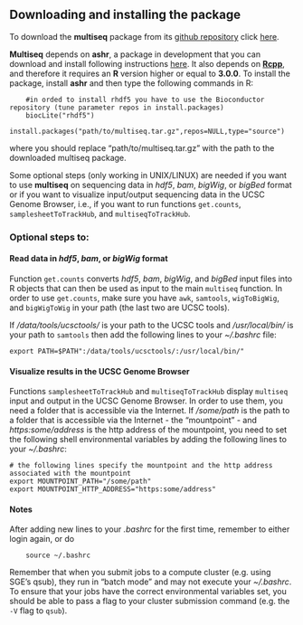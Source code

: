 Downloading and installing the package
--------------------------------------

To download the **multiseq** package from its [github repository](https://github.com/stephenslab/multiseq) click [here](https://github.com/stephenslab/multiseq/blob/master/package/multiseq.tar.gz?raw=true). 


**Multiseq** depends on **ashr**, a package in development that you can download and install following instructions [here](https://github.com/stephens999/ash/blob/master/README). It also depends on [**Rcpp**](http://cran.r-project.org/web/packages/Rcpp/index.html), and therefore it requires an **R** version higher or equal to **3.0.0**. To install the package, install **ashr** and then type the following commands in R:

```
    #in orded to install rhdf5 you have to use the Bioconductor repository (tune parameter repos in install.packages)
    biocLite("rhdf5") 
    install.packages("path/to/multiseq.tar.gz",repos=NULL,type="source")
```
where you should replace "path/to/multiseq.tar.gz" with the path to the downloaded multiseq package. 


Some optional steps (only working in UNIX/LINUX) are needed if you want to use **multiseq** on sequencing data in *hdf5*, *bam*, *bigWig*, or *bigBed* format or if you want to visualize input/output sequencing data in the UCSC Genome Browser, i.e., if you want to run functions `get.counts`, `samplesheetToTrackHub`, and `multiseqToTrackHub`.

### Optional steps to:

#### Read data in *hdf5*, *bam*, or *bigWig* format

Function `get.counts` converts *hdf5*, *bam*, *bigWig*, and *bigBed* input files into R objects that can then be used as input to the main `multiseq` function. In order to use `get.counts`, make sure you have `awk`, `samtools`, `wigToBigWig`, and `bigWigToWig` in your path (the last two are UCSC tools). 


If */data/tools/ucsctools/* is your path to the UCSC tools and */usr/local/bin/* is your path to `samtools` then add the following lines to your *~/.bashrc* file:

    export PATH=$PATH":/data/tools/ucsctools/:/usr/local/bin/"

#### Visualize results in the UCSC Genome Browser

Functions `samplesheetToTrackHub` and `multiseqToTrackHub` display `multiseq` input and output in the UCSC Genome Browser. In order to use them, you need a folder that is accessible via the Internet. If */some/path* is the path to a folder that is accessible via the Internet - the "mountpoint" - and *https:some/address* is the http address of the mountpoint, you need to set the following shell environmental variables by adding the following lines to your *~/.bashrc*:

    # the following lines specify the mountpoint and the http address associated with the mountpoint
    export MOUNTPOINT_PATH="/some/path"
    export MOUNTPOINT_HTTP_ADDRESS="https:some/address"


#### Notes

After adding new lines to your *.bashrc* for the first time, remember to either login again, or do 
    
```
    source ~/.bashrc 
```

Remember that when you submit jobs to a compute cluster (e.g. using SGE's qsub), they run in "batch mode" and may not execute your *~/.bashrc*. To ensure that your jobs have the correct environmental variables set, you should be able to pass a flag to your cluster submission command (e.g. the `-V` flag to `qsub`).
